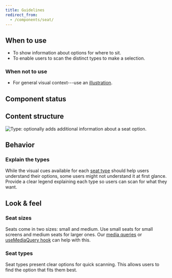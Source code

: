 ```yaml
---
title: Guidelines
redirect_from:
  - /components/seat/
---
```


<ReactExample exampleId="Seat-default" />

## When to use

- To show information about options for where to sit.
- To enable users to scan the distinct types to make a selection.

### When not to use

- For general visual context---use an [illustration](/components/visuals/illustration/).

## Component status

<ComponentStatus component="Seat" />

## Content structure

![Type: optionally adds additional information about a seat option.](fileId:4QJZqvBvRrLu6t9mwObCkA;nodeId:331%3A0)

## Behavior

### Explain the types

While the visual cues available for each [seat type](#seat-types)
should help users understand their options,
some users might not understand it at first glance.
Provide a clear legend explaining each type so users can scan for what they want.

<ReactExample exampleId="Seat-legend" />

## Look & feel

### Seat sizes

Seats come in two sizes: small and medium.
Use small seats for small screens and medium seats for larger ones.
Our [media queries](/development/utilities/media-queries/)
or [useMediaQuery hook](/development/hooks/usemediaquery/)
can help with this.

<ReactExample exampleId="Seat-sizes" />

### Seat types

Seat types present clear options for quick scanning.
This allows users to find the option that fits them best.

<ReactExample exampleId="Seat-types" />
